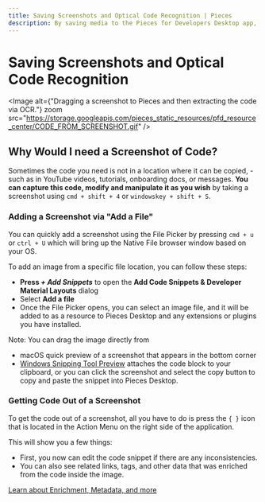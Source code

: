 ```yaml
---
title: Saving Screenshots and Optical Code Recognition | Pieces
description: By saving media to the Pieces for Developers Desktop app, all of your screenshots and code can live side by side.
---
```


<link rel="canonical" href="https://docs.pieces.app/product-highlights-and-benefits/saving-screenshots" />

# Saving Screenshots and Optical Code Recognition

<Image alt={"Dragging a screenshot to Pieces and then extracting the code via OCR."} zoom src="https://storage.googleapis.com/pieces_static_resources/pfd_resource_center/CODE_FROM_SCREENSHOT.gif" />

## Why Would I need a Screenshot of Code?
Sometimes the code you need is not in a location where it can be copied, - such as in YouTube videos, tutorials, onboarding docs, or messages. **You can capture this code, modify and manipulate it as you wish** by taking a screenshot using ``` cmd + shift + 4 ``` or ``` windowskey + shift + S ```.

### Adding a Screenshot via "Add a File"

You can quickly add a screenshot using the File Picker by pressing ``` cmd + u ``` or ``` ctrl + U ``` which will bring up the Native File browser window based on your OS.

To add an image from a specific file location, you can follow these steps:
- **Press _+ Add Snippets_** to open the **Add Code Snippets & Developer Material Layouts** dialog
- Select **Add a file**
- Once the File Picker opens, you can select an image file, and it will be added to as a resource to Pieces Desktop and any extensions or plugins you have installed.

Note: You can drag the image directly from
- macOS quick preview of a screenshot that appears in the bottom corner
- [Windows Snipping Tool Preview](https://support.microsoft.com/en-us/windows/use-snipping-tool-to-capture-screenshots-00246869-1843-655f-f220-97299b865f6b) attaches the code block to your clipboard, or you can click the screenshot and select the copy button to copy and paste the snippet into Pieces Desktop.

### Getting Code Out of a Screenshot
To get the code out of a screenshot, all you have to do is press the ``` { } ``` icon that is located in the Action Menu on the right side of the application.

This will show you a few things:
- First, you now can edit the code snippet if there are any inconsistencies.
- You can also see related links, tags, and other data that was enriched from the code inside the image.

[Learn about Enrichment, Metadata, and more](/features/auto-enrichment)







